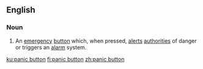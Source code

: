 ==English==
{{wikipedia}}
===Noun===
{{en-noun|head=[[panic]] [[button]]}}

# An [[emergency]] [[button]] which, when pressed, [[alert]]s [[authorities]] of danger or triggers an [[alarm]] system.

[[ku:panic button]]
[[fi:panic button]]
[[zh:panic button]]